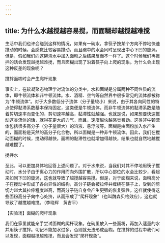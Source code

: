 ```yaml
---
---
---
```

title: 为什么水越搅越容易搅，而面糊却越搅越难搅
---




生活中我们也许会碰到这样的情况，如果有一碗水，拿筷子按某个方向不停地快速搅动的时候，会感觉比较容易搅动，而且碗中的水会同时呈现出中心下凹的旋涡。但是，假如我们向这碗清水中加入面粉之后结果反而不一样了。这个时候我们再搅拌的话会发现越搅越难搅，而且面糊出现了沿着筷子向上爬的现象。为什么会出现这种反差的现象呢？

搅拌面糊时会产生爬杆现象



事实上，在软凝聚态物理学对流体的分类中，水和面糊是分属两种不同性质的流体，即牛顿流体和非牛顿流体。水、酒精、空气等自然界中很多常见的流体都被称为“牛顿流体”。对于大多数低分子流体（分子量较小）来说，由于其各向同性的特点使得黏滞系数基本保持固定，这类便是牛顿流体。而非牛顿流体的黏滞系数是随着剪切速率而变化的，剪切速率越高，黏滞性就越强。也就是说，如果想要快速搅动这类流体的话，就得花更大的力气，而且，速度越快越感觉费劲。这类非牛顿流体包括很多高分子（分子量很大）的溶液、悬浮液等。面糊是由面粉加入水产生的，而面粉是天然的高分子化合物，所以面糊是一种非牛顿流体。因此，我们在搅动面糊的时候，搅动得越快，面糊的黏滞性也就增加得越快，结果也就自然地越搅越难搅了。

搅拌水



至此，可以更加具体地回答上述问题了。对于水来说，当我们对其不停地用筷子搅动时，水分子由于离心力的作用而向外围扩散，所以中心部位的水会比较少，看起来如同下凹的旋涡，这也就导致了越搅越容易搅。但是，对于面糊来说，面粉高分子在搅动中形成了各向异性的结构，高分子链会被拉伸并缠绕在筷子上，受到的剪切力越大其拉伸程度越高，而高分子链自身会产生更强的恢复弹性。这样就使得这些面粉高分子向中心处挤，从而形成了“爬杆现象”（也叫魏森贝格效应），这也就导致了越搅越难搅。（李晓辉　黄吉平）





【实验场】面糊的爬杆现象

我们在家里就能亲手尝试面糊的爬杆现象。在碗里放入一些面粉，再加入适量的水并用筷子搅拌。切记不能加水过多，否则就无法形成面糊。在搅拌的过程中我们可以发现，面糊越搅越难搅，而且会发现“爬杆现象”。